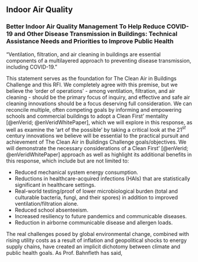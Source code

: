 ## Indoor Air Quality


### Better Indoor Air Quality Management To Help Reduce COVID-19 and Other Disease Transmission in Buildings:  Technical Assistance Needs and Priorities to Improve Public Health


“Ventilation, filtration, and air cleaning in buildings are essential components of a multilayered approach to preventing disease transmission, including COVID-19.”


This statement serves as the foundation for The Clean Air in Buildings Challenge and this RFI. We completely agree with this premise, but we believe the ‘order of operations’ - among ventilation, filtration, and air cleaning - should be the primary focus of inquiry, and effective and safe air cleaning innovations should be a focus deserving full consideration. We can reconcile multiple, often competing goals by informing and empowering schools and commercial buildings to adopt a  Clean First' mentality [@enVerid; @enVeridWhitePaper], which we will explore in this response, as well as examine the ‘art of the possible’ by taking a critical look at the 21$^{st}$ century innovations we believe will be essential to the practical pursuit and achievement of The Clean Air in Buildings Challenge goals/objectives. We will demonstrate the necessary considerations of a Clean First' [@enVerid; @enVeridWhitePaper] approach as well as highlight its additional benefits in this response, which include but are not limited to:

- Reduced mechanical system energy consumption.
- Reductions in healthcare-acquired infections (HAIs) that are statistically significant in healthcare settings.
- Real-world testing/proof of lower microbiological burden (total and culturable bacteria, fungi, and their spores) in addition to improved ventilation/filtration alone.
- Reduced school absenteeism.
- Increased resiliency to future pandemics and communicable diseases.
- Reduction in airborne communicable disease and allergen loads. 

The real challenges posed by global environmental change, combined with rising utility costs as a result of inflation and geopolitical shocks to energy supply chains, have created an implicit dichotomy between climate and public health goals. As Prof. Bahnfleth has said,


